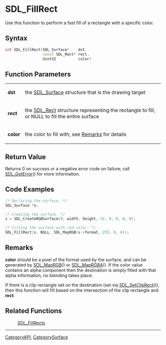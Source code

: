 
= SDL_FillRect =
Use this function to perform a fast fill of a rectangle with a specific color.


== Syntax ==
<syntaxhighlight lang='c++'>
int SDL_FillRect(SDL_Surface*    dst,
                 const SDL_Rect* rect,
                 Uint32          color)
</syntaxhighlight>

== Function Parameters ==
{|
|'''dst'''
|the [[SDL_Surface]] structure that is the drawing target
|-
|'''rect'''
|the [[SDL_Rect]] structure representing the rectangle to fill, or NULL to fill the entire surface
|-
|'''color'''
|the color to fill with; see [[#Remarks|Remarks]] for details
|}

== Return Value ==
Returns 0 on success or a negative error code on failure; call [[SDL_GetError]]() for more information.

== Code Examples ==
<syntaxhighlight lang='c++'>
/* Declaring the surface. */
SDL_Surface *s;

/* Creating the surface. */
s = SDL_CreateRGBSurface(0, width, height, 32, 0, 0, 0, 0);

/* Filling the surface with red color. */
SDL_FillRect(s, NULL, SDL_MapRGB(s->format, 255, 0, 0));
</syntaxhighlight>

== Remarks ==
'''color''' should be a pixel of the format used by the surface, and can be generated by [[SDL_MapRGB]]() or [[SDL_MapRGBA]]().  If the color value contains an alpha component then the destination is simply filled with that alpha information, no blending takes place.

If there is a clip rectangle set on the destination (set via [[SDL_SetClipRect]]()), then this function will fill based on the intersection of the clip rectangle and '''rect'''.


== Related Functions ==
:[[SDL_FillRects]]

----
[[CategoryAPI]], [[CategorySurface]]
